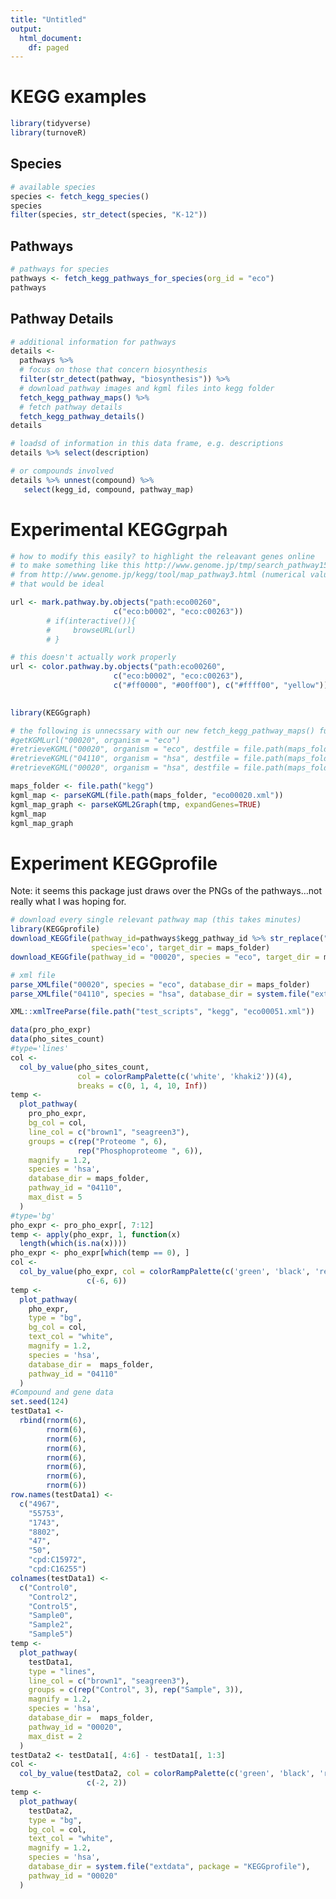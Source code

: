 ```yaml
---
title: "Untitled"
output: 
  html_document:
    df: paged
---
```


# KEGG examples

```r
library(tidyverse)
library(turnoveR)
```

## Species

```r
# available species
species <- fetch_kegg_species()
species
filter(species, str_detect(species, "K-12"))
```


## Pathways

```r
# pathways for species
pathways <- fetch_kegg_pathways_for_species(org_id = "eco")
pathways
```

## Pathway Details

```r
# additional information for pathways
details <- 
  pathways %>% 
  # focus on those that concern biosynthesis
  filter(str_detect(pathway, "biosynthesis")) %>% 
  # download pathway images and kgml files into kegg folder
  fetch_kegg_pathway_maps() %>% 
  # fetch pathway details
  fetch_kegg_pathway_details()
details

# loadsd of information in this data frame, e.g. descriptions
details %>% select(description)

# or compounds involved
details %>% unnest(compound) %>% 
   select(kegg_id, compound, pathway_map)
```


# Experimental KEGGgrpah

```r
# how to modify this easily? to highlight the releavant genes online
# to make something like this http://www.genome.jp/tmp/search_pathway151821866943091/hsa05200_color_pathway_css3d.html
# from http://www.genome.jp/kegg/tool/map_pathway3.html (numerical values option)
# that would be ideal

url <- mark.pathway.by.objects("path:eco00260",
                       c("eco:b0002", "eco:c00263"))
        # if(interactive()){
        #     browseURL(url)
        # }

# this doesn't actually work properly
url <- color.pathway.by.objects("path:eco00260",
                       c("eco:b0002", "eco:c00263"),
                       c("#ff0000", "#00ff00"), c("#ffff00", "yellow"))
 
```


```r
library(KEGGgraph)
```


```r
# the following is unnecssary with our new fetch_kegg_pathway_maps() function
#getKGMLurl("00020", organism = "eco")
#retrieveKGML("00020", organism = "eco", destfile = file.path(maps_folder, "eco00020.xml"), method = "internal")
#retrieveKGML("04110", organism = "hsa", destfile = file.path(maps_folder, "hsa04110.xml"), method = "internal")
#retrieveKGML("00020", organism = "hsa", destfile = file.path(maps_folder, "hsa00020.xml"), method = "internal")
```


```r
maps_folder <- file.path("kegg")
kgml_map <- parseKGML(file.path(maps_folder, "eco00020.xml"))
kgml_map_graph <- parseKGML2Graph(tmp, expandGenes=TRUE)
kgml_map
kgml_map_graph
```



# Experiment KEGGprofile

Note: it seems this package just draws over the PNGs of the pathways...not really what I was hoping for.

```r
# download every single relevant pathway map (this takes minutes)
library(KEGGprofile)
download_KEGGfile(pathway_id=pathways$kegg_pathway_id %>% str_replace("path:eco", "") %>% unique(),
                  species='eco', target_dir = maps_folder)
download_KEGGfile(pathway_id = "00020", species = "eco", target_dir = maps_folder)
```

```r
# xml file
parse_XMLfile("00020", species = "eco", database_dir = maps_folder)
parse_XMLfile("04110", species = "hsa", database_dir = system.file("extdata", package = "KEGGprofile"))
```

```r
XML::xmlTreeParse(file.path("test_scripts", "kegg", "eco00051.xml"))
```


```r
data(pro_pho_expr)
data(pho_sites_count)
#type='lines'
col <-
  col_by_value(pho_sites_count,
               col = colorRampPalette(c('white', 'khaki2'))(4),
               breaks = c(0, 1, 4, 10, Inf))
temp <-
  plot_pathway(
    pro_pho_expr,
    bg_col = col,
    line_col = c("brown1", "seagreen3"),
    groups = c(rep("Proteome ", 6),
               rep("Phosphoproteome ", 6)),
    magnify = 1.2,
    species = 'hsa',
    database_dir = maps_folder,
    pathway_id = "04110",
    max_dist = 5
  )
#type='bg'
pho_expr <- pro_pho_expr[, 7:12]
temp <- apply(pho_expr, 1, function(x)
  length(which(is.na(x))))
pho_expr <- pho_expr[which(temp == 0), ]
col <-
  col_by_value(pho_expr, col = colorRampPalette(c('green', 'black', 'red'))(1024), range =
                 c(-6, 6))
temp <-
  plot_pathway(
    pho_expr,
    type = "bg",
    bg_col = col,
    text_col = "white",
    magnify = 1.2,
    species = 'hsa',
    database_dir =  maps_folder,
    pathway_id = "04110"
  )
#Compound and gene data
set.seed(124)
testData1 <-
  rbind(rnorm(6),
        rnorm(6),
        rnorm(6),
        rnorm(6),
        rnorm(6),
        rnorm(6),
        rnorm(6),
        rnorm(6))
row.names(testData1) <-
  c("4967",
    "55753",
    "1743",
    "8802",
    "47",
    "50",
    "cpd:C15972",
    "cpd:C16255")
colnames(testData1) <-
  c("Control0",
    "Control2",
    "Control5",
    "Sample0",
    "Sample2",
    "Sample5")
temp <-
  plot_pathway(
    testData1,
    type = "lines",
    line_col = c("brown1", "seagreen3"),
    groups = c(rep("Control", 3), rep("Sample", 3)),
    magnify = 1.2,
    species = 'hsa',
    database_dir =  maps_folder,
    pathway_id = "00020",
    max_dist = 2
  )
testData2 <- testData1[, 4:6] - testData1[, 1:3]
col <-
  col_by_value(testData2, col = colorRampPalette(c('green', 'black', 'red'))(1024), range =
                 c(-2, 2))
temp <-
  plot_pathway(
    testData2,
    type = "bg",
    bg_col = col,
    text_col = "white",
    magnify = 1.2,
    species = 'hsa',
    database_dir = system.file("extdata", package = "KEGGprofile"),
    pathway_id = "00020"
  )

```


